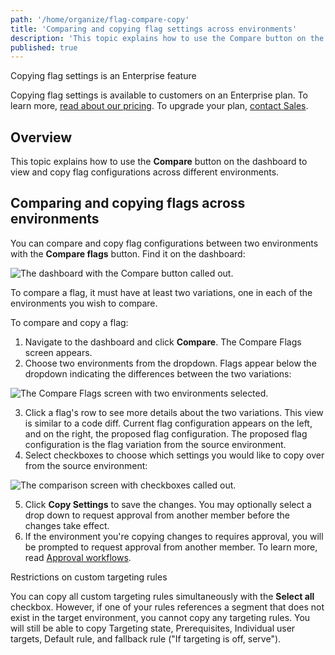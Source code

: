```yaml
---
path: '/home/organize/flag-compare-copy'
title: 'Comparing and copying flag settings across environments'
description: 'This topic explains how to use the Compare button on the dashboard to view and copy flag configurations across different environments.'
published: true
---
```


<Callout intent="primary">
<CalloutTitle>Copying flag settings is an Enterprise feature</CalloutTitle>
<CalloutDescription>

Copying flag settings is available to customers on an Enterprise plan. To learn more, [read about our pricing](https://launchdarkly.com/pricing/). To upgrade your plan, [contact Sales](https://launchdarkly.com/contact-sales/).

</CalloutDescription>
</Callout>

## Overview

This topic explains how to use the **Compare** button on the dashboard to view and copy flag configurations across different environments.

## Comparing and copying flags across environments

You can compare and copy flag configurations between two environments with the **Compare flags** button. Find it on the dashboard:

![The dashboard with the Compare button called out.](../../images/flag-compare-callout-old.png)


To compare a flag, it must have at least two variations, one in each of the environments you wish to compare.

To compare and copy a flag:

1. Navigate to the dashboard and click **Compare**. The Compare Flags screen appears.
2. Choose two environments from the dropdown. Flags appear below the dropdown indicating the differences between the two variations:

![The Compare Flags screen with two environments selected.](../../images/flag-comparing-two-environments-old.png)


3. Click a flag's row to see more details about the two variations. This view is similar to a code diff. Current flag configuration appears on the left, and on the right, the proposed flag configuration. The proposed flag configuration is the flag variation from the source environment.
4. Select checkboxes to choose which settings you would like to copy over from the source environment:

![The comparison screen with checkboxes called out.](../../images/flag-copy-options-callout.png)


5. Click **Copy Settings** to save the changes. You may optionally select a drop down to request approval from another member before the changes take effect.
6. If the environment you're copying changes to requires approval, you will be prompted to request approval from another member. To learn more, read [Approval workflows](https://docs.launchdarkly.com/home/feature-workflows/approvals).


<Callout intent="alert">
<CalloutTitle>Restrictions on custom targeting rules</CalloutTitle>
<CalloutDescription>

You can copy all custom targeting rules simultaneously with the **Select all** checkbox. However, if one of your rules references a segment that does not exist in the target environment, you cannot copy any targeting rules. You will still be able to copy Targeting state, Prerequisites, Individual user targets, Default rule, and fallback rule ("If targeting is off, serve").

</CalloutDescription>
</Callout>
